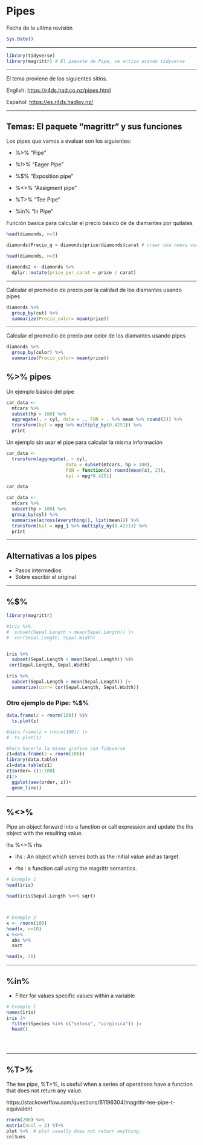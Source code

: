# Pipes


Fecha de la ultima revisión
```r

Sys.Date()
```

***

```r
library(tidyverse)
library(magrittr) # El paquete de Pipe, se activa usando tidyverse
```

***

El tema proviene de los siguientes sitios.

English:
 <https://r4ds.had.co.nz/pipes.html>
 
Español:
 <https://es.r4ds.hadley.nz/>
 
 
***


## Temas: El paquete "magrittr" y sus funciones

Los pipes que vamos a evaluar son los siguientes:

 - %>%     "Pipe"
 - %!>%  "Eager Pipe"
 - %$%    "Exposition pipe"
 - %<>%   "Assigment pipe"

 - %T>%   "Tee Pipe"
 - %in%   "In Pipe"
 

Función basica para calcular el precio básico de de diamantes por quilates 

```r
head(diamonds, n=3)

diamonds$Precio_q = diamonds$price/diamonds$carat # crear una nueva variable

head(diamonds, n=3)
```



```r
diamonds2 <- diamonds %>% 
  dplyr::mutate(price_per_carat = price / carat)
```

***

Calcular el promedio de precio por la calidad de los diamantes usando pipes

```r
diamonds %>% 
  group_by(cut) %>% 
  summarize(Precio_color= mean(price))
```


***

Calcular el promedio de precio por color de los diamantes usando pipes

```r
diamonds %>% 
  group_by(color) %>% 
  summarize(Precio_color= mean(price))
```






## %>% pipes


Un ejemplo básico del pipe

```r
car_data <- 
  mtcars %>%
  subset(hp > 100) %>%
  aggregate(. ~ cyl, data = ., FUN = . %>% mean %>% round(2)) %>%
  transform(kpl = mpg %>% multiply_by(0.4251)) %>%
  print
```


Un ejemplo sin usar el pipe para calcular la misma información

```r
car_data <- 
  transform(aggregate(. ~ cyl, 
                      data = subset(mtcars, hp > 100), 
                      FUN = function(x) round(mean(x), 2)), 
                      kpl = mpg*0.4251)

car_data
```




```r
car_data <- 
  mtcars %>%
  subset(hp > 100) %>%
  group_by(cyl) %>% 
  summarise(across(everything(), list(mean))) %>% 
  transform(kpl = mpg_1 %>% multiply_by(0.4251)) %>% 
  print


```








***


## Alternativas a los pipes
 - Pasos intermedios
 - Sobre escribir el original
 


***

## %$%
 
```r
library(magrittr)

#iris %>%
#  subset(Sepal.Length > mean(Sepal.Length)) |> 
#  cor(Sepal.Length, Sepal.Width)


iris %>%
  subset(Sepal.Length > mean(Sepal.Length)) %$%
 cor(Sepal.Length, Sepal.Width)

iris %>%
  subset(Sepal.Length > mean(Sepal.Length)) |> 
  summarize(corr= cor(Sepal.Length, Sepal.Width))

```
 
 
### Otro ejemplo de Pipe: %$%
 
```r
data.frame(z = rnorm(100)) %$% 
  ts.plot(z)

#data.frame(z = rnorm(100)) |>  
#  ts.plot(z)

#Para hacerlo la misma grafico con Tidyverse
z1=data.frame(z = rnorm(100)) 
library(data.table)
z1=data.table(z1)
z1$order= c(1:100)
z1|> 
  ggplot(aes(order, z))+
  geom_line()


```

*** 

## %<>%
  
  Pipe an object forward into a function or call expression and update the lhs object with the resulting value.
  
  lhs %<>% rhs
  
  
 - lhs : An object which serves both as the initial value and as target.

 - rhs : a function call using the magrittr semantics.
 

 
 
```r

# Example 1
head(iris)

head(iris$Sepal.Length %<>% sqrt)



# Example 2
x <- rnorm(100)
head(x, n=10)
x %<>% 
  abs %>% 
  sort

head(x, 20)
```
 
 
***

## %in% 

 - Filter for values specific values within a variable
 
 
```r

# Example 1
names(iris)
iris |> 
  filter(Species %in% c("setosa", "virginica")) |> 
  head()





```
 
***

## %T>%

The tee pipe, %T>%, is useful when a series of operations have a function that does not return any value. 

https://stackoverflow.com/questions/61196304/magrittr-tee-pipe-t-equivalent


 
```r
rnorm(200) %>%
matrix(ncol = 2) %T>%
plot %>%  # plot usually does not return anything. 
colSums
```
 
 
 
 
 
 
 
 